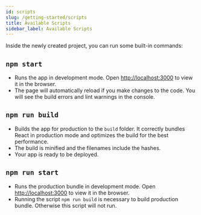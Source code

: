 ```yaml
---
id: scripts
slug: /getting-started/scripts
title: Available Scripts
sidebar_label: Available Scripts
---
```


Inside the newly created project, you can run some built-in commands:

## `npm start`

- Runs the app in development mode. Open [http://localhost:3000](http://localhost:3000) to view it in the browser.
- The page will automatically reload if you make changes to the code. You will see the build errors and lint warnings in the console.

## `npm run build`

- Builds the app for production to the `build` folder. It correctly bundles React in production mode and optimizes the build for the best performance.
- The build is minified and the filenames include the hashes.
- Your app is ready to be deployed.

## `npm run start`

- Runs the production bundle in development mode. Open [http://localhost:3000](http://localhost:3000) to view it in the browser.
- Running the script `npm run build` is necessary to build production bundle. Otherwise this script will not run.
